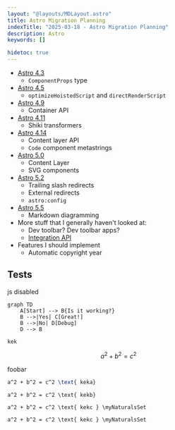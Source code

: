 ```yaml
---
layout: "@layouts/MDLayout.astro"
title: Astro Migration Planning
indexTitle: "2025-03-18 - Astro Migration Planning"
description: Astro
keywords: []

hidetoc: true
---
```


- [Astro 4.3](https://astro.build/blog/astro-430/)
    - `ComponentProps` type
- [Astro 4.5](https://astro.build/blog/astro-450/)
    - `optimizeHoistedScript` and `directRenderScript`
- [Astro 4.9](https://astro.build/blog/astro-490/)
    - Container API
- [Astro 4.11](https://astro.build/blog/astro-4110/)
    - Shiki transformers
- [Astro 4.14](https://astro.build/blog/astro-4140/)
    - Content layer API
    - `Code` component metastrings
- [Astro 5.0](https://astro.build/blog/astro-5/)
    - Content Layer
    - SVG components
- [Astro 5.2](https://astro.build/blog/astro-520/)
    - Trailing slash redirects
    - External redirects
    - `astro:config`
- [Astro 5.5](https://astro.build/blog/astro-550/)
    - Markdown diagramming
- More stuff that I generally haven't looked at:
    - Dev toolbar? Dev toolbar apps?
    - [Integration API](https://docs.astro.build/en/reference/integrations-reference/)
- Features I should implement
    - Automatic copyright year

## Tests

<noscript>js disabled</noscript>

```mermaid
graph TD
    A[Start] --> B{Is it working?}
    B -->|Yes| C[Great!]
    B -->|No| D[Debug]
    D --> B
```

```
kek
```

```math
a^2 + b^2 = c^2
```

foobar

```latex
a^2 + b^2 = c^2 \text{ keka}
```

```foobarkek
a^2 + b^2 = c^2 \text{ kekb}
```

```latex-eq
a^2 + b^2 = c^2 \text{ kekc } \myNaturalsSet
```

```latex-eq-fleqn
a^2 + b^2 = c^2 \text{ kekc } \myNaturalsSet
```

